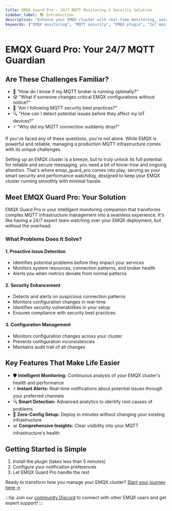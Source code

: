 ```yaml
---
title: EMQX Guard Pro - 24/7 MQTT Monitoring & Security Solution
sidebar_label: 📚 Introduction
description: "Enhance your EMQX cluster with real-time monitoring, security alerts, and performance optimization. Get instant notifications for MQTT broker issues, configuration changes, and security vulnerabilities."
keywords: ["EMQX monitoring", "MQTT security", "EMQX plugin", "IoT monitoring", "MQTT broker security", "MQTT performance", "EMQX alerts", "MQTT monitoring tool", "EMQX cluster management"]
---
```

# EMQX Guard Pro: Your 24/7 MQTT Guardian

## Are These Challenges Familiar?

- 🤔 "How do I know if my MQTT broker is running optimally?"
- 😰 "What if someone changes critical EMQX configurations without notice?"
- 💭 "Am I following MQTT security best practices?"
- 🔍 "How can I detect potential issues before they affect my IoT devices?"
- ⚡ "Why did my MQTT connection suddenly drop?"

If you've faced any of these questions, you're not alone. While EMQX is powerful and reliable, managing a production MQTT infrastructure comes with its unique challenges.

Setting up an EMQX cluster is a breeze, but to truly unlock its full potential for reliable and secure messaging, you need a bit of know-how and ongoing attention. That's where emqx_guard_pro comes into play, serving as your smart security and performance watchdog, designed to keep your EMQX cluster running smoothly with minimal hassle.

## Meet EMQX Guard Pro: Your Solution

EMQX Guard Pro is your intelligent monitoring companion that transforms complex MQTT infrastructure management into a seamless experience. It's like having a 24/7 expert team watching over your EMQX deployment, but without the overhead.

### What Problems Does It Solve?

#### 1. Proactive Issue Detection
- Identifies potential problems before they impact your services
- Monitors system resources, connection patterns, and broker health
- Alerts you when metrics deviate from normal patterns

#### 2. Security Enhancement
- Detects and alerts on suspicious connection patterns
- Monitors configuration changes in real-time
- Identifies security vulnerabilities in your setup
- Ensures compliance with security best practices

#### 3. Configuration Management
- Monitors configuration changes across your cluster
- Prevents configuration inconsistencies
- Maintains audit trail of all changes

## Key Features That Make Life Easier

- 🛡️ **Intelligent Monitoring:** Continuous analysis of your EMQX cluster's health and performance
- ⚡ **Instant Alerts:** Real-time notifications about potential issues through your preferred channels
- 🔍 **Smart Detection:** Advanced analytics to identify root causes of problems
- 🚀 **Zero-Config Setup:** Deploy in minutes without changing your existing infrastructure
- 📊 **Comprehensive Insights:** Clear visibility into your MQTT infrastructure's health

## Getting Started is Simple

1. Install the plugin (takes less than 5 minutes)
2. Configure your notification preferences
3. Let EMQX Guard Pro handle the rest

Ready to transform how you manage your EMQX cluster? [Start your journey here →](/emqx-guard-pro/installation)

:::tip
Join our [community Discord](https://discord.gg/d6mEs9VzUc) to connect with other EMQX users and get expert support!
:::
